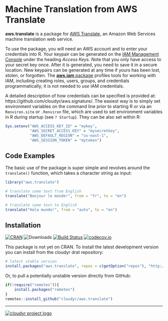 # Machine Translation from AWS Translate

**aws.translate** is a package for [AWS Translate](https://aws.amazon.com/translate/), an Amazon Web Services machine translation web service.

To use the package, you will need an AWS account and to enter your credentials into R. Your keypair can be generated on the [IAM Management Console](https://aws.amazon.com/) under the heading *Access Keys*. Note that you only have access to your secret key once. After it is generated, you need to save it in a secure location. New keypairs can be generated at any time if yours has been lost, stolen, or forgotten. The [**aws.iam** package](https://github.com/cloudyr/aws.iam) profiles tools for working with IAM, including creating roles, users, groups, and credentials programmatically; it is not needed to *use* IAM credentials.

A detailed description of how credentials can be specified is provided at: https://github.com/cloudyr/aws.signature/. The easiest way is to simply set environment variables on the command line prior to starting R or via an `Renviron.site` or `.Renviron` file, which are used to set environment variables in R during startup (see `? Startup`). They can be also set within R:

```R
Sys.setenv("AWS_ACCESS_KEY_ID" = "mykey",
           "AWS_SECRET_ACCESS_KEY" = "mysecretkey",
           "AWS_DEFAULT_REGION" = "us-east-1",
           "AWS_SESSION_TOKEN" = "mytoken")
```


## Code Examples

The basic use of the package is super simple and revolves around the `translate()` function, which takes a character string as input:

```r
library("aws.translate")

# translate some text from English
translate("Bonjour le monde!", from = "fr", to = "en")

# translate some text to English
translate("Hola mundo!", from = "auto", to = "en")
```

## Installation

[![CRAN](https://www.r-pkg.org/badges/version/aws.translate)](https://cran.r-project.org/package=aws.translate)
![Downloads](https://cranlogs.r-pkg.org/badges/aws.translate)
[![Build Status](https://travis-ci.org/cloudyr/aws.translate.png?branch=master)](https://travis-ci.org/cloudyr/aws.translate)
[![codecov.io](https://codecov.io/github/cloudyr/aws.translate/coverage.svg?branch=master)](https://codecov.io/github/cloudyr/aws.translate?branch=master)

This package is not yet on CRAN. To install the latest development version you can install from the cloudyr drat repository:

```R
# latest stable version
install.packages("aws.translate", repos = c(getOption("repos"), "http://cloudyr.github.io/drat"))
```

Or, to pull a potentially unstable version directly from GitHub:

```R
if(!require("remotes")){
    install.packages("remotes")
}
remotes::install_github("cloudyr/aws.translate")
```

---
[![cloudyr project logo](http://i.imgur.com/JHS98Y7.png)](https://github.com/cloudyr)
